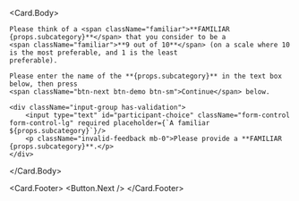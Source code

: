 
<Card>

<Card.Body>

    Please think of a <span className="familiar">**FAMILIAR {props.subcategory}**</span> that you consider to be a
    <span className="familiar">**9 out of 10**</span> (on a scale where 10 is the most preferable, and 1 is the least
    preferable).

    Please enter the name of the **{props.subcategory}** in the text box below, then press
    <span className="btn-next btn-demo btn-sm">Continue</span> below.

    <div className="input-group has-validation">
        <input type="text" id="participant-choice" className="form-control form-control-lg" required placeholder={`A familiar ${props.subcategory}`}/>
        <p className="invalid-feedback mb-0">Please provide a **FAMILIAR {props.subcategory}**.</p>
    </div>

</Card.Body>

<Card.Footer>
  <Button.Next />
</Card.Footer>

</Card>
